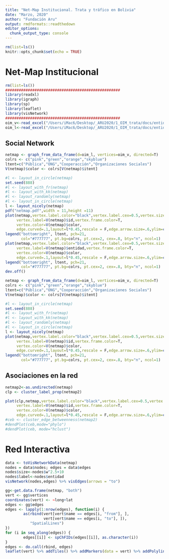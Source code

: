 ```yaml
---
title: "Net-Map Institucional. Trata y tráfico en Bolivia"
date: "Marzo, 2020"
author: "Fundación Aru"
output: rmdformats::readthedown
editor_options: 
  chunk_output_type: console
---
```

<style type="text/css">
.main-container {
  max-width: 1800px;
  margin-left: auto;
  margin-right: auto;
}
</style>
```r
rm(list=ls())
knitr::opts_chunk$set(echo = TRUE)
```
<!--
# (ODS) Objetivo 8: Trabajo decente y crecimiento económico

![Objetivo 8](sdg8.jpg)

Durante los últimos 25 años, la cantidad de trabajadores que viven en condiciones de pobreza extrema ha disminuido drásticamente, pese al impacto de la crisis económica de 2008 y las recesiones globales. En los países en desarrollo, la clase media representa hoy más del 34% del empleo total, una cifra que casi se triplicó entre 1991 y 2015.

Sin embargo, mientras la economía mundial continúa recuperándose presenciamos un crecimiento más lento, un aumento de las desigualdades y un déficit de empleos para absorber la creciente fuerza laboral. Según la Organización Internacional del Trabajo (OIT), en 2015 hay más de 204 millones de personas desempleadas.

Los Objetivos de Desarrollo Sostenible apuntan a estimular el crecimiento económico sostenible mediante el aumento de los niveles de productividad y la innovación tecnológica. Fomentar políticas que estimulen el espíritu empresarial y la creación de empleo es crucial para este fin, así como también las medidas eficaces para erradicar el trabajo forzoso, la esclavitud y el tráfico humano. Con estas metas en consideración, el objetivo es lograr empleo pleno y productivo y un trabajo decente para todos los hombres y mujeres para 2030.

## Meta 7

Adoptar medidas inmediatas y eficaces para erradicar el trabajo forzoso, poner fin a las formas contemporáneas de esclavitud y la trata de personas y asegurar la prohibición y eliminación de las peores formas de trabajo infantil, incluidos el reclutamiento y la utilización de niños soldados, y, de aquí a 2025, poner fin al trabajo infantil en todas sus formas.
-->
# Net-Map Institucional

```r
rm(list=ls())
###################################################
library(readxl)
library(igraph)
library(sp)
library(leaflet)
library(visNetwork) 
###################################################
oim_v<-read_excel("/Users/iMac6/Desktop/_ARU2020/1_OIM_trata/docs/entidades.xlsx",1,skip=1)
oim_l<-read_excel("/Users/iMac6/Desktop/_ARU2020/1_OIM_trata/docs/entidades.xlsx",2)
```

## Social Network
```r
netmap <- graph_from_data_frame(d=oim_l, vertices=oim_v, directed=T)
colrs <- c("pink","green","orange","skyblue")
ltent=c("Pública","ONG","Cooperacción","Organizaciones Sociales")
V(netmap)$color <- colrs[V(netmap)$itent]

#l <- layout_in_circle(netmap)
set.seed(888)
#l <- layout_with_fr(netmap)
#l <- layout_with_kk(netmap)
#l <- layout_randomly(netmap)
#l <- layout_in_circle(netmap)
l <- layout_nicely(netmap)
pdf("netmap.pdf",width = 11,height =11)
plot(netmap,vertex.label.color="black",vertex.label.cex=0.5,vertex.size=V(netmap)$w^2.2+10,
     vertex.label=V(netmap)$id,vertex.frame.color=T,
     vertex.color=V(netmap)$color,
     edge.curved=.1,layout=l*0.45,rescale = F,edge.arrow.size=.6,ylim=c(-2.5,2.5),xlim=c(-0.2,5))
legend("bottomright", ltent, pch=21,
       col="#777777", pt.bg=colrs, pt.cex=2, cex=.8, bty="n", ncol=1)
plot(netmap,vertex.label.color="black",vertex.label.cex=0.5,vertex.size=V(netmap)$w^2.2+10,
     vertex.label=V(netmap)$entidad,vertex.frame.color=T,
     vertex.color=V(netmap)$color,
     edge.curved=.1,layout=l*0.45,rescale = F,edge.arrow.size=.6,ylim=c(-2.5,2.5),xlim=c(-0.2,5))
legend("bottomright", ltent, pch=21,
       col="#777777", pt.bg=colrs, pt.cex=2, cex=.8, bty="n", ncol=1)
dev.off()
```


```r
netmap <- graph_from_data_frame(d=oim_l, vertices=oim_v, directed=T)
colrs <- c("pink","green","orange","skyblue")
ltent=c("Pública","ONG","Cooperacción","Organizaciones Sociales")
V(netmap)$color <- colrs[V(netmap)$itent]

#l <- layout_in_circle(netmap)
set.seed(888)
#l <- layout_with_fr(netmap)
#l <- layout_with_kk(netmap)
#l <- layout_randomly(netmap)
#l <- layout_in_circle(netmap)
l <- layout_nicely(netmap)
plot(netmap,vertex.label.color="black",vertex.label.cex=0.5,vertex.size=V(netmap)$w^2.2+10,
     vertex.label=V(netmap)$id,vertex.frame.color=T,
     vertex.color=V(netmap)$color,
     edge.curved=.1,layout=l*0.45,rescale = F,edge.arrow.size=.6,ylim=c(-2.5,2.5),xlim=c(-0.2,5))
legend("bottomright", ltent, pch=21,
       col="#777777", pt.bg=colrs, pt.cex=2, cex=.8, bty="n", ncol=1)
```

## Asociaciones en la red

```r
netmap2<-as.undirected(netmap)
clp <- cluster_label_prop(netmap2)

plot(clp,netmap,vertex.label.color="black",vertex.label.cex=0.5,vertex.size=V(netmap)$w^2.2+10,
     vertex.label=V(netmap)$id,vertex.frame.color=T,
     vertex.color=V(netmap)$color,
     edge.curved=.1,layout=l*0.45,rescale = F,edge.arrow.size=.6,ylim=c(-2.5,2.5),xlim=c(-0.2,5))
#ceb <- cluster_edge_betweenness(netmap2) 
#dendPlot(ceb,mode="phylo")
#dendPlot(ceb, mode="hclust")
```


# Red Interactiva

```r
data <- toVisNetworkData(netmap)
nodes = data$nodes; edges = data$edges
nodes$size<-nodes$w^2.5+10
nodes$label<-nodes$entidad
visNetwork(nodes,edges) %>% visEdges(arrows = "to")
```


```r
gg<-get.data.frame(netmap, "both")
vert <- gg$vertices
coordinates(vert) <- ~long+lat
edges <- gg$edges
edges <- lapply(1:nrow(edges), function(i) {
        as(rbind(vert[vert$name == edges[i, "from"], ], 
                 vert[vert$name == edges[i, "to"], ]), 
           "SpatialLines")
})
for (i in seq_along(edges)) {
        edges[[i]] <- spChFIDs(edges[[i]], as.character(i))
}
edges <- do.call(rbind, edges)
leaflet(vert) %>% addTiles() %>% addMarkers(data = vert) %>% addPolylines(data = edges)
```


